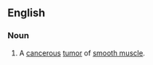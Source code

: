 ==English==
{{wikipedia}}
===Noun===
{{en-noun|s|leiomyosarcomata}}

# {{context|pathology|lang=en}} A [[cancerous]] [[tumor]] of [[smooth muscle]].